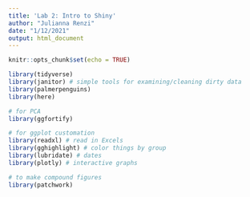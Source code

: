 ```yaml
---
title: 'Lab 2: Intro to Shiny'
author: "Julianna Renzi"
date: "1/12/2021"
output: html_document
---
```


```r
knitr::opts_chunk$set(echo = TRUE)

library(tidyverse)
library(janitor) # simple tools for examining/cleaning dirty data
library(palmerpenguins)
library(here)

# for PCA
library(ggfortify)

# for ggplot customation
library(readxl) # read in Excels
library(gghighlight) # color things by group
library(lubridate) # dates
library(plotly) # interactive graphs

# to make compound figures
library(patchwork)
```


```r

```


